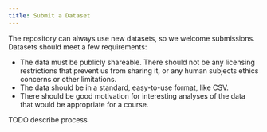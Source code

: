 ```yaml
---
title: Submit a Dataset
---
```


The repository can always use new datasets, so we welcome submissions. Datasets
should meet a few requirements:

- The data must be publicly shareable. There should not be any licensing
  restrictions that prevent us from sharing it, or any human subjects ethics
  concerns or other limitations.
- The data should be in a standard, easy-to-use format, like CSV.
- There should be good motivation for interesting analyses of the data that
  would be appropriate for a course.

TODO describe process
